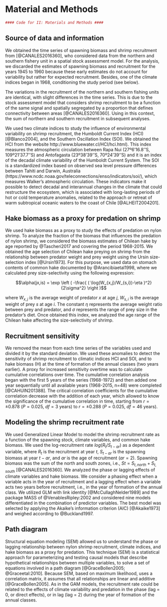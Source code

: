 # Material and Methods

```r
#### Code for II: Materials and Methods ####
```

## Source of data and information

We obtained the time series of spawning biomass and shrimp recruitment from [@CANALES2016360], who considered data from the northern and southern fishery unit in a spatial stock assessment model. For the analysis, we discarded the estimates of spawning biomass and recruitment for the years 1945 to 1960 because these early estimates do not account for variability but rather for expected recruitment. Besides, one of the climate indices began in 1968, conditioning the study period (see below).

The variations in the recruitment of the northern and southern fishing units are identical, with slight differences in the time series. This is due to the stock assessment model that considers shrimp recruitment to be a function of the same signal and spatially segregated by a proportion that defines connectivity between areas [@CANALES2016360]. Using in this context, the sum of northern and southern recruitment in subsequent analyses.

We used two climate indices to study the influence of environmental variability on shrimp recruitment, the Humboldt Current Index (HCI) [@Blanco2004], and the Southern Oscillation Index (SOI). We obtained the HCI from the website http://www.bluewater.cl/HCI/hci.html). This index measures the atmospheric circulation between Rapa Nui (27º6’16.8’’S, 109º21’37.7’’S) and Antofagasta (23º38’39’’S, 70º24’39’’S) and it is an index of the decadal climate variability of the Humboldt Current System. The SOI is a standardized index based on observed sea level pressure differences between Tahiti and Darwin, Australia (https://www.ncdc.noaa.gov/teleconnections/enso/indicators/soi/), which measures Walker’s atmospheric circulation. These indicators make it possible to detect decadal and interannual changes in the climate that could restructure the ecosystem, which is associated with long-lasting periods of hot or cold temperature anomalies, related to the approach or retreat of warm subtropical oceanic waters to the coast of Chile [@ALHEIT2004201].

## Hake biomass as a proxy for predation on shrimp

We used hake biomass as a proxy to study the effects of predation on nylon shrimp. To analyze the fraction of the biomass that influences the predation of nylon shrimp, we considered the biomass estimates of Chilean hake by age reported by @Tascheri2017 and covering the period 1968-2015. We obtained the age selection of Chilean hake preying on shrimp from the relationship between predator weight and prey weight using the Ursin size-selection index [@Ursin1973]. For this purpose, we used data on stomach contents of common hake documented by @Arancibiaetal1998, where we calculated prey size-selectivity using the following expression:

$$\alpha(jx,is) = \exp \left (   -\frac{ ( \log(W_{x,j}/W_{s,i})-\eta )^2}{2\sigma^2} \right )$$

where $W_{x,j}$ is the average weight of predator $x$ at age $j$, $W_{s,i}$ is the average weight of prey $s$ at age $i$. The constant $\eta$ represents the average weight ratio between prey and predator, and $\sigma$ represents the range of prey size in the predator's diet. Once obtained this index, we analyzed the age range of the Chilean hake affecting the size-selectivity of shrimp. 

## Recruitment sensitivity

We removed the mean from each time series of the variables used and divided it by the standard deviation. We used these anomalies to detect the sensitivity of shrimp recruitment to climatic indices HCI and SOI, and to hake biomass (H) at the time of formation of the annual classes (two years earlier). A proxy for increased sensitivity overtime was to calculate cumulative correlations over time. The cumulative correlation analysis began with the first 5 years of the series (1968-1972) and then added one year sequentially until all available years (1968-2015, n=48) were completed [@CAHUIN201388]. The critical correlation coefficients for the cumulative correlation decrease with the addition of each year, which allowed to know the significance of the cumulative correlation in time, starting from $r = ±0.878$ ($P = 0.025$, $df = 3$ years) to $r = ±0.288$ ($P = 0.025$, $df = 46$ years).

## Modeling the shrimp recruitment rate

We used Generalized Linear Model to model the shrimp recruitment rate as a function of the spawning stock, climate variables, and common hake biomass.  We used the log-recruitment rate $log(R_t/S_{t-ar})$ as a dependent variable, where $R_t$ is the recruitment at year $t$, $S_{t-ar}$ is the spawning biomass at year $t-ar$, and $ar$ is the age of recruitment ($ar = 2$). Spawning biomass was the sum of the north and south zones, i.e., $St = S_{t,north} + S_{t,south}$ [@CANALES2016360]. We analyzed the phase or lagging effects of climate variables and hake biomass. We consider a phasing effect when a variable acts in the year of recruitment and a lagging effect when a variable acts two years before recruitment, i.e., in the year of formation of the annual class. We utilized GLM with link identity [@McCullaghNelder1989] and the package MASS of @VenablesRipley:2002 and considered nine models differentiated in the combination of predictor variables. The best model was selected by applying the Akaike's information criterion (AIC) [@Akaike1973] and weighed according to @Buckland1997.  

## Path diagram

Structural equation modeling (SEM) allowed us to understand the phase or lagging relationship between nylon shrimp recruitment, climate indices, and hake biomass as a proxy for predation. This technique (SEM) is a statistical approach for parameterizing and testing causal models that describe hypothetical relationships between multiple variables, to solve a set of equations involved in a path diagram [@GraceBollen2005; @Graceetal:2010]. Because SEM, based on maximum likelihood, uses a correlation matrix, it assumes that all relationships are linear and additive [@GraceBollen2005]. As in the GAM models, the recruitment rate could be related to the effects of climate variability and predation in the phase (lag = 0, or direct effects), or in lag (lag = 2) during the year of formation of the annual classes.

